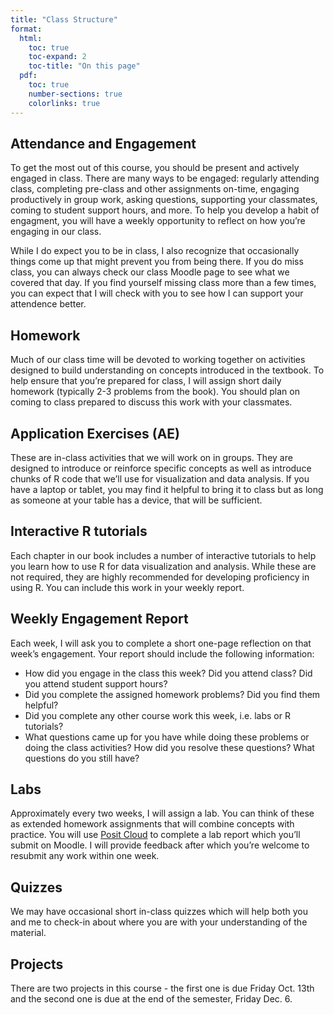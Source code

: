 ```yaml
---
title: "Class Structure"
format:
  html: 
    toc: true
    toc-expand: 2
    toc-title: "On this page"
  pdf:
    toc: true
    number-sections: true
    colorlinks: true
---
```


## Attendance and Engagement

To get the most out of this course, you should be present and actively engaged in class. There are many ways to be engaged: regularly attending class, completing pre-class and other assignments on-time, engaging productively in group work, asking questions, supporting your classmates, coming to student support hours, and more. To help you develop a habit of engagment, you will have a weekly opportunity to reflect on how you're engaging in our class.

While I do expect you to be in class, I also recognize that occasionally things come up that might prevent you from being there. If you do miss class, you can always check our class Moodle page to see what we covered that day. If you find yourself missing class more than a few times, you can expect that I will check with you to see how I can support your attendence better.

## Homework

Much of our class time will be devoted to working together on activities designed to build understanding on concepts introduced in the textbook. To help ensure that you're prepared for class, I will assign short daily homework (typically 2-3 problems from the book). You should plan on coming to class prepared to discuss this work with your classmates.

## Application Exercises (AE)

These are in-class activities that we will work on in groups. They are designed to introduce or reinforce specific concepts as well as introduce chunks of R code that we'll use for visualization and data analysis. If you have a laptop or tablet, you may find it helpful to bring it to class but as long as someone at your table has a device, that will be sufficient.

## Interactive R tutorials

Each chapter in our book includes a number of interactive tutorials to help you learn how to use R for data visualization and analysis. While these are not required, they are highly recommended for developing proficiency in using R. You can include this work in your weekly report.

## Weekly Engagement Report

Each week, I will ask you to complete a short one-page reflection on that week's engagement. Your report should include the following information:

-   How did you engage in the class this week? Did you attend class? Did you attend student support hours?
-   Did you complete the assigned homework problems? Did you find them helpful?\
-   Did you complete any other course work this week, i.e. labs or R tutorials?
-   What questions came up for you have while doing these problems or doing the class activities? How did you resolve these questions? What questions do you still have?

## Labs

Approximately every two weeks, I will assign a lab. You can think of these as extended homework assignments that will combine concepts with practice. You will use [Posit Cloud](https://posit.cloud) to complete a lab report which you'll submit on Moodle. I will provide feedback after which you're welcome to resubmit any work within one week.

## Quizzes

We may have occasional short in-class quizzes which will help both you and me to check-in about where you are with your understanding of the material.


## Projects

There are two projects in this course - the first one is due Friday Oct. 13th and the second one is due at the end of the semester, Friday Dec. 6.

